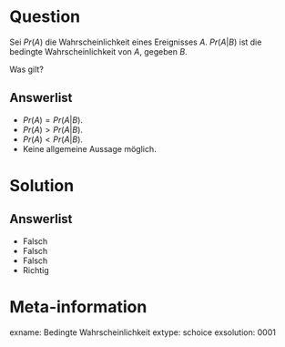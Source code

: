 Question
========

Sei $Pr(A)$ die Wahrscheinlichkeit eines Ereignisses $A$. $Pr(A|B)$ ist die bedingte Wahrscheinlichkeit von $A$, gegeben $B$. 

Was gilt?

Answerlist
----------
* $Pr(A) = Pr(A|B)$.
* $Pr(A) > Pr(A|B)$.
* $Pr(A) < Pr(A|B)$.
* Keine allgemeine Aussage möglich.


Solution
========


Answerlist
----------
* Falsch
* Falsch
* Falsch
* Richtig


Meta-information
================
exname: Bedingte Wahrscheinlichkeit
extype: schoice
exsolution: 0001